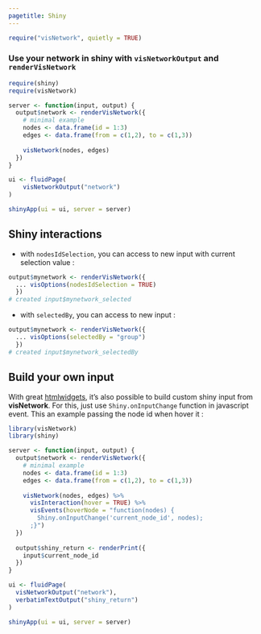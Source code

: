 ```yaml
---
pagetitle: Shiny
---
```


```r
require("visNetwork", quietly = TRUE)
```

### Use your network in shiny with ````visNetworkOutput```` and ````renderVisNetwork````

```r
require(shiny)
require(visNetwork)

server <- function(input, output) {
  output$network <- renderVisNetwork({
    # minimal example
    nodes <- data.frame(id = 1:3)
    edges <- data.frame(from = c(1,2), to = c(1,3))
    
    visNetwork(nodes, edges)
  })
}

ui <- fluidPage(
    visNetworkOutput("network")
)

shinyApp(ui = ui, server = server)
```

## Shiny interactions

* with ````nodesIdSelection````, you can access to new input with current selection value :

```r
output$mynetwork <- renderVisNetwork({
  ... visOptions(nodesIdSelection = TRUE)
  }) 
# created input$mynetwork_selected
```

* with ````selectedBy````, you can access to new input : 

```r
output$mynetwork <- renderVisNetwork({
  ... visOptions(selectedBy = "group")
  }) 
# created input$mynetwork_selectedBy
```

## Build your own input

With great [htmlwidgets](http://www.htmlwidgets.org/), it's also possible to build custom shiny input from **visNetwork**. For this, just use ````Shiny.onInputChange```` function in javascript event. This an example passing the node id when hover it : 

```r
library(visNetwork)
library(shiny)

server <- function(input, output) {
  output$network <- renderVisNetwork({
    # minimal example
    nodes <- data.frame(id = 1:3)
    edges <- data.frame(from = c(1,2), to = c(1,3))
    
    visNetwork(nodes, edges) %>%
      visInteraction(hover = TRUE) %>%
      visEvents(hoverNode = "function(nodes) {
        Shiny.onInputChange('current_node_id', nodes);
      ;}")
  })
  
  output$shiny_return <- renderPrint({
    input$current_node_id
  })
}

ui <- fluidPage(
  visNetworkOutput("network"),
  verbatimTextOutput("shiny_return")
)

shinyApp(ui = ui, server = server)
```

